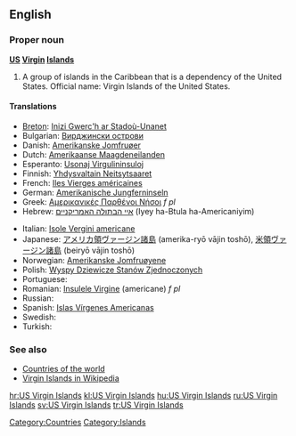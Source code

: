 ==English==

===Proper noun===
'''[[US]] [[Virgin]] [[Island]]s'''

# A group of islands in the Caribbean that is a dependency of the United States. Official name: Virgin Islands of the United States.

====Translations====
{{trans-top|Country in the Carribean}}
* [[Breton]]: [[Inizi Gwerc'h ar Stadoù-Unanet]]
* Bulgarian: [[Вирджински острови]]
* Danish: [[Amerikanske Jomfruøer]]
* Dutch: [[Amerikaanse Maagdeneilanden]]
* Esperanto: [[Usonaj Virgulininsuloj]]
* Finnish: [[Yhdysvaltain Neitsytsaaret]]
* French: [[Iles Vierges américaines]]
* German: [[Amerikanische Jungferninseln]]
* Greek: [[Αμερικανικές Παρθένοι Νήσοι]] ''f pl''
* Hebrew: [[איי הבתולה האמריקניים]] (Iyey ha-Btula ha-Americaniyim)
{{trans-mid}}
* Italian: [[Isole Vergini americane]]
* Japanese: [[アメリカ領ヴァージン諸島]] (amerika-ryō vājin toshō), [[米領ヴァージン諸島]] (beiryō vājin toshō)
* Norwegian: [[Amerikanske Jomfruøyene]] {{p}}
* Polish: [[Wyspy Dziewicze Stanów Zjednoczonych]]
* Portuguese: {{t+|pt|Ilhas Virgens Americanas}}
* Romanian: [[Insulele Virgine]] (americane) ''f pl''
* Russian: {{t|ru|Американские Виргинские острова|p|tr=Amerikanskije Virginskije ostrova}}
* Spanish: [[Islas Vírgenes Americanas]]
* Swedish: {{t+|sv|Amerikanska Jungfruöarna}}
* Turkish: {{t|tr|ABD Virgin Adaları}}
{{trans-bottom}}

===See also===
* [[Appendix:Countries of the world|Countries of the world]]
* [[w:Virgin_Islands|Virgin Islands in Wikipedia]]

[[Category:Countries]]
[[Category:Islands]]

[[hr:US Virgin Islands]]
[[kl:US Virgin Islands]]
[[hu:US Virgin Islands]]
[[ru:US Virgin Islands]]
[[sv:US Virgin Islands]]
[[tr:US Virgin Islands]]
